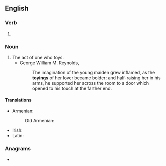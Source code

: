 ==English==

===Verb===
{{head|en|verb form}}

# {{present participle of|toy|lang=en|nocat=1}}

===Noun===
{{en-noun}}

# The act of one who toys.
#* George William M. Reynolds, ''{{w|The Mysteries of London}}''
#*: The imagination of the young maiden grew inflamed, as the '''toyings''' of her lover became bolder; and half-raising her in his arms, he supported her across the room to a door which opened to his touch at the farther end.

====Translations====
{{trans-top|the act of one who toys}}
* Armenian:
*: Old Armenian: {{t|xcl|խնծիղ}}
{{trans-mid}}
* Irish: {{t|ga|áilleagánacht|f}}
* Latin: {{t+|la|lūsus|m}}
{{trans-bottom}}

===Anagrams===
* {{anagrams|en|a=ginoty|yoting}}